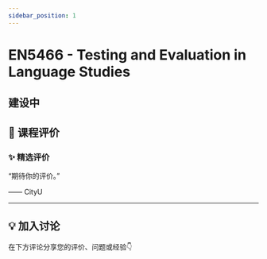 ```yaml
---
sidebar_position: 1
---
```



# EN5466 - Testing and Evaluation in Language Studies

## 建设中

## **💬 课程评价**

### ✨ **精选评价**
<div className={commentStyles.commentBox}>
    <p className={commentStyles.commentText}>
        “期待你的评价。”
    </p>
    <p className={commentStyles.commentAuthor}>—— CityU</p>
</div>

---

## **💡 加入讨论**

在下方评论分享您的评价、问题或经验👇
<Utterances />
